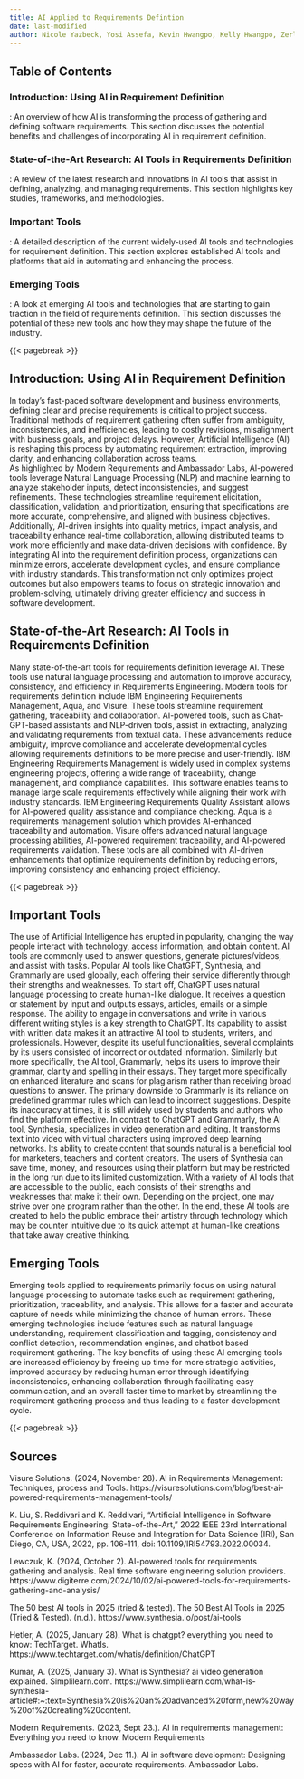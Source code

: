 ```yaml
---
title: AI Applied to Requirements Defintion
date: last-modified
author: Nicole Yazbeck, Yosi Assefa, Kevin Hwangpo, Kelly Hwangpo, Zerlyne N-Simons
---
```


## Table of Contents

### Introduction: Using AI in Requirement Definition
: An overview of how AI is transforming the process of gathering and defining software requirements. This section discusses the potential benefits and challenges of incorporating AI in requirement definition.

### State-of-the-Art Research: AI Tools in Requirements Definition
: A review of the latest research and innovations in AI tools that assist in defining, analyzing, and managing requirements. This section highlights key studies, frameworks, and methodologies.

### Important Tools
: A detailed description of the current widely-used AI tools and technologies for requirement definition. This section explores established AI tools and platforms that aid in automating and enhancing the process.

### Emerging Tools
: A look at emerging AI tools and technologies that are starting to gain traction in the field of requirements definition. This section discusses the potential of these new tools and how they may shape the future of the industry.

{{< pagebreak >}}

## Introduction: Using AI in Requirement Definition
In today's fast-paced software development and business environments, defining clear and precise requirements is critical to project success. Traditional methods of requirement gathering often suffer from ambiguity, inconsistencies, and inefficiencies, leading to costly revisions, misalignment with business goals, and project delays. However, Artificial Intelligence (AI) is reshaping this process by automating requirement extraction, improving clarity, and enhancing collaboration across teams.  
As highlighted by Modern Requirements and Ambassador Labs, AI-powered tools leverage Natural Language Processing (NLP) and machine learning to analyze stakeholder inputs, detect inconsistencies, and suggest refinements. These technologies streamline requirement elicitation, classification, validation, and prioritization, ensuring that specifications are more accurate, comprehensive, and aligned with business objectives. Additionally, AI-driven insights into quality metrics, impact analysis, and traceability enhance real-time collaboration, allowing distributed teams to work more efficiently and make data-driven decisions with confidence. 
By integrating AI into the requirement definition process, organizations can minimize errors, accelerate development cycles, and ensure compliance with industry standards. This transformation not only optimizes project outcomes but also empowers teams to focus on strategic innovation and problem-solving, ultimately driving greater efficiency and success in software development.  

## State-of-the-Art Research: AI Tools in Requirements Definition
Many state-of-the-art tools for requirements definition leverage AI. These tools use natural language processing and automation to improve accuracy, consistency, and efficiency in Requirements Engineering. Modern tools for requirements definition include IBM Engineering Requirements Management, Aqua, and Visure. These tools streamline requirement gathering, traceability and collaboration. AI-powered tools, such as Chat-GPT-based assistants and NLP-driven tools, assist in extracting, analyzing and validating requirements from textual data. These advancements reduce ambiguity, improve compliance and accelerate developmental cycles allowing requirements definitions to be more precise and user-friendly.
IBM Engineering Requirements Management is widely used in complex systems engineering projects, offering a wide range of traceability, change management, and compliance capabilities. This software enables teams to manage large scale requirements effectively while aligning their work with industry standards. IBM Engineering Requirements Quality Assistant allows for AI-powered quality assistance and compliance checking. Aqua is a requirements management solution which provides AI-enhanced traceability and automation. Visure offers advanced natural language processing abilities, AI-powered requirement traceability, and AI-powered requirements validation. These tools are all combined with AI-driven enhancements that optimize requirements definition by reducing errors, improving consistency and enhancing project efficiency.

{{< pagebreak >}}

## Important Tools
The use of Artificial Intelligence has erupted in popularity, changing the way people interact with technology, access information, and obtain content. AI tools are commonly used to answer questions, generate pictures/videos, and assist with tasks. Popular AI tools like ChatGPT, Synthesia, and Grammarly are used globally, each offering their service differently through their strengths and weaknesses. 
To start off, ChatGPT uses natural language processing to create human-like dialogue. It receives a question or statement by input and outputs essays, articles, emails or a simple response. The ability to engage in conversations and write in various different writing styles is a key strength to ChatGPT. Its capability to assist with written data makes it an attractive AI tool to students, writers, and professionals. However, despite its useful functionalities, several complaints by its users consisted of incorrect or outdated information. 
Similarly but more specifically, the AI tool, Grammarly, helps its users to improve their grammar, clarity and spelling in their essays. They target more specifically on enhanced literature and scans for plagiarism rather than receiving broad questions to answer. The primary downside to Grammarly is its reliance on predefined grammar rules which can lead to incorrect suggestions. Despite its inaccuracy at times, it is still widely used by students and authors who find the platform effective. 
In contrast to ChatGPT and Grammarly, the AI tool, Synthesia, specializes in video generation and editing. It transforms text into video with virtual characters using improved deep learning networks. Its ability to create content that sounds natural is a beneficial tool for marketers, teachers and content creators. The users of Synthesia can save time, money, and resources using their platform but may be restricted in the long run due to its limited customization. 
With a variety of AI tools that are accessible to the public, each consists of their strengths and weaknesses that make it their own. Depending on the project, one may strive over one program rather than the other. In the end, these AI tools are created to help the public embrace their artistry through technology which may be counter intuitive due to its quick attempt at human-like creations that take away creative thinking.


## Emerging Tools
Emerging tools applied to requirements primarily focus on using natural language processing to automate tasks such as requirement gathering, prioritization, traceability, and analysis. This allows for a faster and accurate capture of needs while minimizing the chance of human errors. These emerging technologies include features such as natural language understanding, requirement classification and tagging, consistency and conflict detection, recommendation engines, and chatbot based requirement gathering. The key benefits of using these AI emerging tools are increased efficiency by freeing up time for more strategic activities, improved accuracy by reducing human error through identifying inconsistencies, enhancing collaboration through facilitating easy communication, and an overall faster time to market by streamlining the requirement gathering process and thus leading to a faster development cycle.

{{< pagebreak >}}

## Sources

Visure Solutions. (2024, November 28). AI in Requirements Management: Techniques, process and Tools. https://visuresolutions.com/blog/best-ai-powered-requirements-management-tools/ 

K. Liu, S. Reddivari and K. Reddivari, "Artificial Intelligence in Software Requirements Engineering: State-of-the-Art," 2022 IEEE 23rd International Conference on Information Reuse and Integration for Data Science (IRI), San Diego, CA, USA, 2022, pp. 106-111, doi: 10.1109/IRI54793.2022.00034.

Lewczuk, K. (2024, October 2). AI-powered tools for requirements gathering and analysis. Real time software engineering solution providers. https://www.digiterre.com/2024/10/02/ai-powered-tools-for-requirements-gathering-and-analysis/ 

The 50 best AI tools in 2025 (tried & tested). The 50 Best AI Tools in 2025 (Tried & Tested). (n.d.). https://www.synthesia.io/post/ai-tools

Hetler, A. (2025, January 28). What is chatgpt? everything you need to know: TechTarget. WhatIs. https://www.techtarget.com/whatis/definition/ChatGPT

Kumar, A. (2025, January 3). What is Synthesia? ai video generation explained. Simplilearn.com. https://www.simplilearn.com/what-is-synthesia-article#:~:text=Synthesia%20is%20an%20advanced%20form,new%20way%20of%20creating%20content.

Modern Requirements. (2023, Sept 23.). AI in requirements management: Everything you need to know. Modern Requirements

Ambassador Labs. (2024, Dec 11.). AI in software development: Designing specs with AI for faster, accurate requirements. Ambassador Labs.
